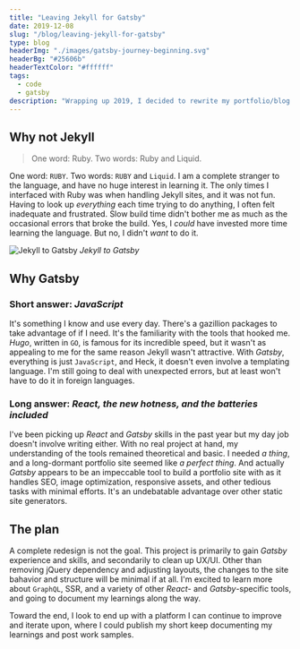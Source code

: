 ```yaml
---
title: "Leaving Jekyll for Gatsby"
date: 2019-12-08
slug: "/blog/leaving-jekyll-for-gatsby"
type: blog
headerImg: "./images/gatsby-journey-beginning.svg"
headerBg: "#25606b"
headerTextColor: "#ffffff"
tags:
  - code
  - gatsby
description: "Wrapping up 2019, I decided to rewrite my portfolio/blog in Gatsby—leaving Jekyll behind. This is a personal documentation of why I made the decision and how I approached the process."
---
```


## Why not Jekyll

<blockquote class="pullquote qr">
  One word: Ruby. Two words: Ruby and Liquid.
</blockquote>

One word: `RUBY`. Two words: `RUBY` and `Liquid`. I am a complete stranger to the language, and have no huge interest in learning it. The only times I interfaced with Ruby was when handling Jekyll sites, and it was not fun. Having to look up _everything_ each time trying to do anything, I often felt inadequate and frustrated. Slow build time didn't bother me as much as the occasional errors that broke the build. Yes, I _could_ have invested more time learning the language. But no, I didn't _want_ to do it.

![Jekyll to Gatsby](./images/jekyll-to-gatsby.svg)
_Jekyll to Gatsby_

## Why Gatsby

### Short answer: _JavaScript_

It's something I know and use every day. There's a gazillion packages to take advantage of if I need. It's the familiarity with the tools that hooked me. _Hugo_, written in `GO`, is famous for its incredible speed, but it wasn't as appealing to me for the same reason Jekyll wasn't attractive. With _Gatsby_, everything is just `JavaScript`, and Heck, it doesn't even involve a templating language. I'm still going to deal with unexpected errors, but at least won't have to do it in foreign languages.

### Long answer: _React, the new hotness, and the batteries included_

I've been picking up _React_ and _Gatsby_ skills in the past year but my day job doesn't involve writing either. With no real project at hand, my understanding of the tools remained theoretical and basic. I needed _a thing_, and a long-dormant portfolio site seemed like _a perfect thing_. And actually _Gatsby_ appears to be an impeccable tool to build a portfolio site with as it handles SEO, image optimization, responsive assets, and other tedious tasks with minimal efforts. It's an undebatable advantage over other static site generators.

## The plan

A complete redesign is not the goal. This project is primarily to gain _Gatsby_ experience and skills, and secondarily to clean up UX/UI. Other than removing jQuery dependency and adjusting layouts, the changes to the site bahavior and structure will be minimal if at all. I'm excited to learn more about `GraphQL`, SSR, and a variety of other _React_- and _Gatsby_-specific tools, and going to document my learnings along the way.

Toward the end, I look to end up with a platform I can continue to improve and iterate upon, where I could publish my short keep documenting my learnings and post work samples.
